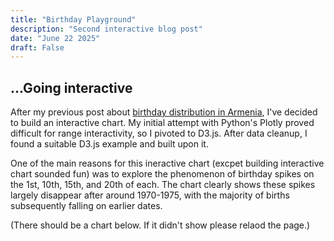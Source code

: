 ```yaml
---
title: "Birthday Playground"
description: "Second interactive blog post"
date: "June 22 2025"
draft: False
---
```


## ...Going interactive

After my previous post about [birthday distribution in Armenia](/posts/first-post), I've decided to build an interactive chart. 
My initial attempt with Python's Plotly proved difficult for range interactivity, so I pivoted to D3.js. After data cleanup, I found a suitable D3.js example and built upon it.

One of the main reasons for this ineractive chart (excpet building interactive chart sounded fun) was to explore the phenomenon of birthday spikes on the 1st, 10th, 15th, and 20th of each. The chart clearly shows these spikes largely disappear after around 1970-1975, with the majority of births subsequently falling on earlier dates.

(There should be a chart below. If it didn't show please relaod the page.)

<BirthdayChart client:only='svelte' />

